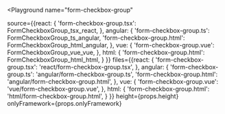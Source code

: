 

<Playground
  name="form-checkbox-group"
  
  source={{react: {
             'form-checkbox-group.tsx': FormCheckboxGroup_tsx_react,
           },
           angular: {
             'form-checkbox-group.ts': FormCheckboxGroup_ts_angular,
             'form-checkbox-group.html': FormCheckboxGroup_html_angular,
           },
           vue: {
             'form-checkbox-group.vue': FormCheckboxGroup_vue_vue,
           },
           html: {
             'form-checkbox-group.html': FormCheckboxGroup_html_html,
           }
}}
  files={{react: {
            'form-checkbox-group.tsx': 'react/form-checkbox-group.tsx',
          },
          angular: {
            'form-checkbox-group.ts': 'angular/form-checkbox-group.ts',
            'form-checkbox-group.html': 'angular/form-checkbox-group.html',
          },
          vue: {
            'form-checkbox-group.vue': 'vue/form-checkbox-group.vue',
          },
          html: {
            'form-checkbox-group.html': 'html/form-checkbox-group.html',
          }
}}
  height={props.height}
  onlyFramework={props.onlyFramework}
></Playground>
